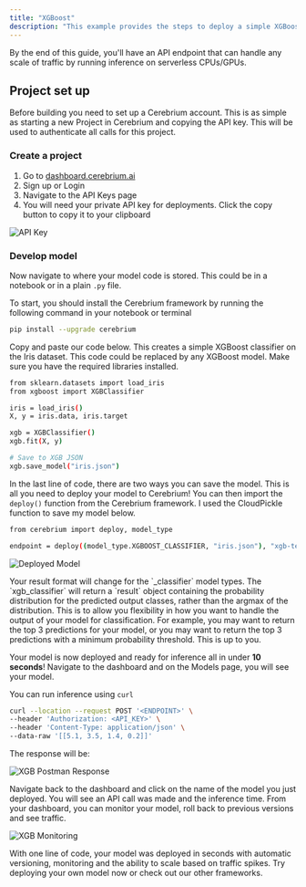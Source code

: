 ```yaml
---
title: "XGBoost"
description: "This example provides the steps to deploy a simple XGBoost model (from scratch!) using Cerebrium."
---
```


By the end of this guide, you'll have an API endpoint that can handle any scale
of traffic by running inference on serverless CPUs/GPUs.

## Project set up

Before building you need to set up a Cerebrium account. This is as simple as
starting a new Project in Cerebrium and copying the API key. This will be used
to authenticate all calls for this project.

### Create a project

1. Go to [dashboard.cerebrium.ai](https://dashboard.cerebrium.ai)
2. Sign up or Login
3. Navigate to the API Keys page
4. You will need your private API key for deployments. Click the copy button to copy it to your clipboard

![API Key](/images/cortex/api_keys_private_key.png)

### Develop model

Now navigate to where your model code is stored. This could be in a notebook or
in a plain `.py` file.

To start, you should install the Cerebrium framework by running the following
command in your notebook or terminal

```bash
pip install --upgrade cerebrium
```

Copy and paste our code below. This creates a simple XGBoost classifier on the Iris dataset. This code could be replaced by any XGBoost model. Make sure you have
the required libraries installed.

```bash
from sklearn.datasets import load_iris
from xgboost import XGBClassifier

iris = load_iris()
X, y = iris.data, iris.target

xgb = XGBClassifier()
xgb.fit(X, y)

# Save to XGB JSON
xgb.save_model("iris.json")
```

In the last line of code, there are two ways you can save the model. This is all
you need to deploy your model to Cerebrium! You can then import the `deploy()`
function from the Cerebrium framework. I used the CloudPickle function to save
my model below.

```bash
from cerebrium import deploy, model_type

endpoint = deploy((model_type.XGBOOST_CLASSIFIER, "iris.json"), "xgb-test-model" , "<API_KEY>")
```

![Deployed Model](/images/quickstarts/xgboost-1.png)

<Note>
  Your result format will change for the `_classifier` model types. The
  `xgb_classifier` will return a `result` object containing the probability
  distribution for the predicted output classes, rather than the argmax of the
  distribution. This is to allow you flexibility in how you want to handle the
  output of your model for classification. For example, you may want to return
  the top 3 predictions for your model, or you may want to return the top 3
  predictions with a minimum probability threshold. This is up to you.
</Note>

Your model is now deployed and ready for inference all in under **10 seconds**!
Navigate to the dashboard and on the Models page, you will see your model.

You can run inference using `curl`

```bash
curl --location --request POST '<ENDPOINT>' \
--header 'Authorization: <API_KEY>' \
--header 'Content-Type: application/json' \
--data-raw '[[5.1, 3.5, 1.4, 0.2]]'
```

The response will be:

![XGB Postman Response](/images/quickstarts/xgboost-2.png)

Navigate back to the dashboard and click on the name of the model you just
deployed. You will see an API call was made and the inference time. From your dashboard, you can monitor your model, roll back to previous versions and see traffic.

![XGB Monitoring](/images/quickstarts/xgboost-3.png)

With one line of code, your model was deployed in seconds with automatic
versioning, monitoring and the ability to scale based on traffic spikes. Try
deploying your own model now or check out our other frameworks.
